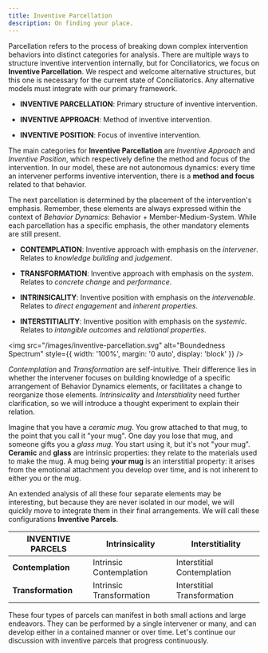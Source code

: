 ```yaml
---
title: Inventive Parcellation
description: On finding your place.
---
```


Parcellation refers to the process of breaking down complex intervention behaviors into distinct categories for analysis. There are multiple ways to structure inventive intervention internally, but for Conciliatorics, we focus on **Inventive Parcellation**. We respect and welcome alternative structures, but this one is necessary for the current state of Conciliatorics. Any alternative models must integrate with our primary framework.

- **INVENTIVE PARCELLATION**: Primary structure of inventive intervention.

- **INVENTIVE APPROACH**: Method of inventive intervention.

- **INVENTIVE POSITION**: Focus of inventive intervention.

The main categories for **Inventive Parcellation** are *Inventive Approach* and *Inventive Position*, which respectively define the method and focus of the intervention. In our model, these are not autonomous dynamics: every time an intervener performs inventive intervention, there is a **method and focus** related to that behavior.

The next parcellation is determined by the placement of the intervention's emphasis. Remember, these elements are always expressed within the context of *Behavior Dynamics*: Behavior + Member-Medium-System. While each parcellation has a specific emphasis, the other mandatory elements are still present.

- **CONTEMPLATION**: Inventive approach with emphasis on the *intervener*. Relates to *knowledge building* and *judgement*.

- **TRANSFORMATION**: Inventive approach with emphasis on the *system*. Relates to *concrete change* and *performance*.

- **INTRINSICALITY**: Inventive position with emphasis on the *intervenable*. Relates to *direct engagement* and *inherent properties*.

- **INTERSTITIALITY**: Inventive position with emphasis on the *systemic*. Relates to *intangible outcomes* and *relational properties*.

<img 
  src="/images/inventive-parcellation.svg" 
  alt="Boundedness Spectrum" 
  style={{ width: '100%', margin: '0 auto', display: 'block' }} 
/>

*Contemplation* and *Transformation* are self-intuitive. Their difference lies in whether the intervener focuses on building knowledge of a specific arrangement of Behavior Dynamics elements, or facilitates a change to reorganize those elements. *Intrinsicality* and *Interstitiality* need further clarification, so we will introduce a thought experiment to explain their relation.

Imagine that you have a *ceramic mug*. You grow attached to that mug, to the point that you call it "your mug". One day you lose that mug, and someone gifts you a *glass mug*. You start using it, but it's not "your mug". **Ceramic** and **glass** are intrinsic properties: they relate to the materials used to make the mug. A mug being **your mug** is an interstitial property: it arises from the emotional attachment you develop over time, and is not inherent to either you or the mug.

An extended analysis of all these four separate elements may be interesting, but because they are never isolated in our model, we will quickly move to integrate them in their final arrangements. We will call these configurations **Inventive Parcels**.

| **INVENTIVE PARCELS** | **Intrinsicality** | **Interstitiality** |
|---|---|---|
| **Contemplation** | Intrinsic Contemplation | Interstitial Contemplation |
| **Transformation** | Intrinsic Transformation | Interstitial Transformation |

These four types of parcels can manifest in both small actions and large endeavors. They can be performed by a single intervener or many, and can develop either in a contained manner or over time. Let's continue our discussion with inventive parcels that progress continuously.